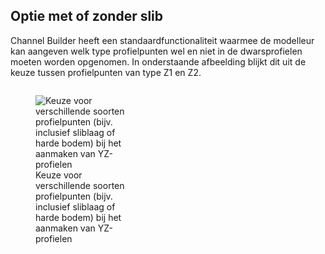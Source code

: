 ## Optie met of zonder slib

Channel Builder heeft een standaardfunctionaliteit waarmee de modelleur kan aangeven welk type profielpunten wel en niet in de dwarsprofielen moeten worden opgenomen. In onderstaande afbeelding blijkt dit uit de keuze tussen profielpunten van type Z1 en Z2. 


::: {.columns}
::: {.column width="50%"}
![Keuze voor verschillende soorten profielpunten (bijv. inclusief sliblaag of harde bodem) bij het aanmaken van YZ-profielen](../img/channel_builder_slib.png)
:::
::: {.column width="50%"}
:::
:::









